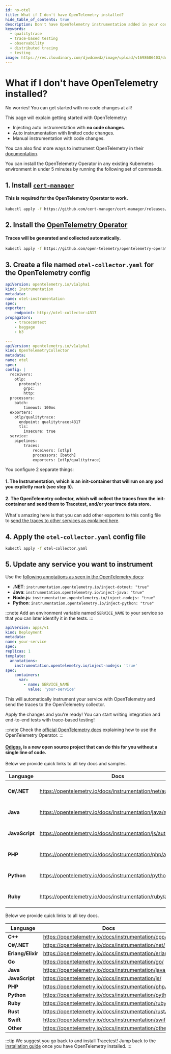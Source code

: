 ```yaml
---
id: no-otel
title: What if I don't have OpenTelemetry installed?
hide_table_of_contents: true
description: Don't have OpenTelemetry instrumentation added in your codebase? Here's how to get started!
keywords:
  - qualitytrace
  - trace-based testing
  - observability
  - distributed tracing
  - testing
image: https://res.cloudinary.com/djwdcmwdz/image/upload/v1698686403/docs/Blog_Thumbnail_14_rsvkmo.jpg
---
```


# What if I don't have OpenTelemetry installed?



No worries! You can get started with no code changes at all!

This page will explain getting started with OpenTelemetry:

- Injecting auto instrumentation with **no code changes**.
- Auto instrumentation with limited code changes.
- Manual instrumentation with code changes.

You can also find more ways to instrument OpenTelemetry in their [documentation](https://opentelemetry.io/docs/instrumentation/).

<Tabs groupId="otel-install-options">
  <TabItem value="no-code-changes" label="No Code Changes" default>

You can install the OpenTelemetry Operator in any existing Kubernetes environment in under 5 minutes by running the following set of commands.

## 1. Install [`cert-manager`](https://cert-manager.io/)
#### This is required for the OpenTelemetry Operator to work.

```bash
kubectl apply -f https://github.com/cert-manager/cert-manager/releases/download/v1.11.0/cert-manager.yaml
```

## 2. Install the [OpenTelemetry Operator](https://opentelemetry.io/docs/k8s-operator/)
#### Traces will be generated and collected automatically.

```bash
kubectl apply -f https://github.com/open-telemetry/opentelemetry-operator/releases/latest/download/opentelemetry-operator.yaml
```

## 3. Create a file named `otel-collector.yaml` for the OpenTelemetry config

```yaml title="otel-collector.yaml"
apiVersion: opentelemetry.io/v1alpha1
kind: Instrumentation
metadata:
name: otel-instrumentation
spec:
exporter:
    endpoint: http://otel-collector:4317
propagators:
    - tracecontext
    - baggage
    - b3

---
apiVersion: opentelemetry.io/v1alpha1
kind: OpenTelemetryCollector
metadata:
name: otel
spec:
config: |
  receivers:
    otlp:
      protocols:
        grpc:
        http:
  processors:
    batch:
        timeout: 100ms
  exporters:
    otlp/qualitytrace:
      endpoint: qualitytrace:4317
      tls:
        insecure: true
  service:
    pipelines:
        traces:
            receivers: [otlp]
            processors: [batch]
            exporters: [otlp/qualitytrace]
```

You configure 2 separate things:

#### 1. The Instrumentation, which is an init-container that will run on any pod you explictly mark (see step 5).

#### 2. The OpenTelemetry collector, which will collect the traces from the init-container and send them to Tracetest, and/or your trace data store.

What's amazing here is that you can add other exporters to this config file to [send the traces to other services as explained here](../configuration/overview.mdx).

## 4. Apply the `otel-collector.yaml` config file

```bash title="Terminal"
kubectl apply -f otel-collector.yaml
```

## 5. Update any service you want to instrument
  
Use the [following annotations as seen in the OpenTelemetry docs](https://opentelemetry.io/docs/k8s-operator/automatic/):

- **.NET**: `instrumentation.opentelemetry.io/inject-dotnet: "true"`
- **Java**: `instrumentation.opentelemetry.io/inject-java: "true"`
- **Node.js**: `instrumentation.opentelemetry.io/inject-nodejs: "true"`
- **Python**: `instrumentation.opentelemetry.io/inject-python: "true"`

:::note
Add an environment variable named `SERVICE_NAME` to your service so that you can
later identify it in the tests.
:::

```yaml
apiVersion: apps/v1
kind: Deployment
metadata:
name: your-service
spec:
replicas: 1
template:
  annotations:
    instrumentation.opentelemetry.io/inject-nodejs: 'true'
spec:
    containers:
      var:
        - name: SERVICE_NAME
          value: 'your-service'
```

This will automatically instrument your service with OpenTelemetry and send the traces to the OpenTelemetry collector.

Apply the changes and you're ready! You can start writing integration and end-to-end tests with trace-based testing!

:::note
Check the [official OpenTelemetry docs](https://opentelemetry.io/docs/k8s-operator/automatic/) explaining how to use the OpenTelemetry Operator.
:::

  </TabItem>

  <TabItem value="other-options" label="Other Options" default>

#### [Odigos](https://docs.odigos.io/intro), is a new open source project that can do this for you without a single line of code.

  </TabItem>

  <TabItem value="auto-instrumentation" label="Auto Instrumentation" default>

Below we provide quick links to all key docs and samples.

| Language | Docs | GitHub |
|---|---|---|
| **C#/.NET** | https://opentelemetry.io/docs/instrumentation/net/automatic/ | https://github.com/open-telemetry/opentelemetry-dotnet-instrumentation |
| **Java**  | https://opentelemetry.io/docs/instrumentation/java/automatic/ | https://github.com/open-telemetry/opentelemetry-java-instrumentation |
| **JavaScript** | https://opentelemetry.io/docs/instrumentation/js/automatic/ | https://github.com/open-telemetry/opentelemetry-js |
| **PHP** | https://opentelemetry.io/docs/instrumentation/php/automatic/ | https://github.com/open-telemetry/opentelemetry-php-instrumentation |
| **Python** | https://opentelemetry.io/docs/instrumentation/python/automatic/ | https://github.com/open-telemetry/opentelemetry-python-contrib |
| **Ruby** | https://opentelemetry.io/docs/instrumentation/ruby/automatic/ | https://github.com/open-telemetry/opentelemetry-ruby |

  </TabItem>

  <TabItem value="manual-instrumentation" label="Manual Instrumentation" default>

Below we provide quick links to all key docs.

| Language | Docs |
|---|---|
| **C++** | https://opentelemetry.io/docs/instrumentation/cpp/ |
| **C#/.NET** | https://opentelemetry.io/docs/instrumentation/net/ |
| **Erlang/Elixir** | https://opentelemetry.io/docs/instrumentation/erlang/ |
| **Go** | https://opentelemetry.io/docs/instrumentation/go/ |
| **Java**  | https://opentelemetry.io/docs/instrumentation/java/ |
| **JavaScript** | https://opentelemetry.io/docs/instrumentation/js/ |
| **PHP** | https://opentelemetry.io/docs/instrumentation/php/ |
| **Python** | https://opentelemetry.io/docs/instrumentation/python/ |
| **Ruby** | https://opentelemetry.io/docs/instrumentation/ruby/ |
| **Rust** | https://opentelemetry.io/docs/instrumentation/rust/ |
| **Swift** | https://opentelemetry.io/docs/instrumentation/swift/ |
| **Other** | https://opentelemetry.io/docs/instrumentation/other/ |

  </TabItem>

</Tabs>

:::tip We suggest you go back to and install Tracetest!
Jump back to the [installation guide](./installation.mdx) once you have OpenTelemetry installed.
:::